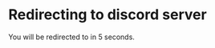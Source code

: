 
# Redirecting to discord server

You will be redirected to <DiscordLink showLink={true} /> in 5 seconds.

<DiscordRedirect delay={5} />
